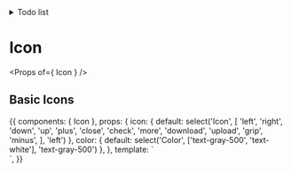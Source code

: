 
<Meta title="Components/Icon" component={Icon} />

<details>
<summary>
Todo list
</summary>

- Implement custom size attribute 12px & 16px
- Change Icon component name to ChecIcon

</details>

# Icon

<Props of={ Icon } />

## Basic Icons

<Preview>
  <Story name="Basic">
    {{
      components: {
        Icon
      },
      props: {
        icon: {
          default: select('Icon',
            [
              'left',
              'right',
              'down',
              'up',
              'plus',
              'close',
              'check',
              'more',
              'download',
              'upload',
              'grip',
              'minus',
            ],
          'left')
        },
        color: {
          default: select('Color', ['text-gray-500', 'text-white'], 'text-gray-500')
        },
      },
      template: `
        <div class="py-16 flex justify-center bg-gray-400">
          <Icon :icon="icon" class="w-3 h-3" :class="color" />
        </div>`,
    }}
  </Story>
</Preview>

